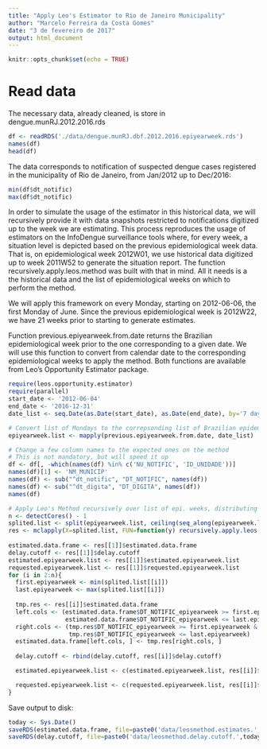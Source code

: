 ```yaml
---
title: "Apply Leo's Estimator to Rio de Janeiro Municipality"
author: "Marcelo Ferreira da Costa Gomes"
date: "3 de fevereiro de 2017"
output: html_document
---
```


```r
knitr::opts_chunk$set(echo = TRUE)
```

# Read data

The necessary data, already cleaned, is store in dengue.munRJ.2012.2016.rds
```r
df <- readRDS('./data/dengue.munRJ.dbf.2012.2016.epiyearweek.rds')
names(df)
head(df)
```

The data corresponds to notification of suspected dengue cases registered in the municipality of Rio de Janeiro, from Jan/2012 up to Dec/2016:
```r
min(df$dt_notific)
max(df$dt_notific)
```

In order to simulate the usage of the estimator in this historical data, we will recursively provide it with data snapshots restricted to notifications digitized up to the week we are estimating. This process reproduces the usage of estimators on the InfoDengue surveillance tools where, for every week, a situation level is depicted based on the previous epidemiological week data. That is, on epidemiological week 2012W01, we use historical data digitized up to week 2011W52 to generate the situation report.
The function recursively.apply.leos.method was built with that in mind. All it needs is a the historical data and the list of epidemiological weeks on which to perform the method.

We will apply this framework on every Monday, starting on 2012-06-06, the first Monday of June. Since the previous epidemiological week is 2012W22, we have 21 weeks prior to starting to generate estimates.

Function previous.epiyearweek.from.date returns the Brazilian epidemiological week prior to the one corresponding to a given date. We will use this function to convert from calendar date to the corresponding epidemiological weeks to apply the method.
Both functions are available from Leo's Opportunity Estimator package.

```r
require(leos.opportunity.estimator)
require(parallel)
start_date <- '2012-06-04'
end_date <- '2016-12-31'
date_list <- seq.Date(as.Date(start_date), as.Date(end_date), by='7 days')

# Convert list of Mondays to the correpsonding list of Brazilian epidemiological weeks
epiyearweek.list <- mapply(previous.epiyearweek.from.date, date_list)

# Change a few column names to the expected ones on the method
# This is not mandatory, but will speed it up
df <- df[, -which(names(df) %in% c('NU_NOTIFIC', 'ID_UNIDADE'))]
names(df)[1] <- 'NM_MUNICIP'
names(df) <- sub("^dt_notific", "DT_NOTIFIC", names(df))
names(df) <- sub("^dt_digita", "DT_DIGITA", names(df))
names(df)

# Apply Leo's Method recursively over list of epi. weeks, distributing the load in the available cores except one:
n <- detectCores() - 1
splited.list <- split(epiyearweek.list, ceiling(seq_along(epiyearweek.list)/(length(epiyearweek.list)/n)))
res <- mclapply(X=splited.list, FUN=function(y) recursively.apply.leos.method(df.in=df, epiyearweek.list=y,
                                                                              quantile.target=0.95), mc.cores = n)
estimated.data.frame <- res[[1]]$estimated.data.frame
delay.cutoff <- res[[1]]$delay.cutoff
estimated.epiyearweek.list <- res[[1]]$estimated.epiyearweek.list
requested.epiyearweek.list <- res[[1]]$requested.epiyearweek.list
for (i in 2:n){
  first.epiyearweek <- min(splited.list[[i]])
  last.epiyearweek <- max(splited.list[[i]])
  
  tmp.res <- res[[i]]$estimated.data.frame
  left.cols <- (estimated.data.frame$DT_NOTIFIC_epiyearweek >= first.epiyearweek &
                estimated.data.frame$DT_NOTIFIC_epiyearweek <= last.epiyearweek)
  right.cols <- (tmp.res$DT_NOTIFIC_epiyearweek >= first.epiyearweek &
                 tmp.res$DT_NOTIFIC_epiyearweek <= last.epiyearweek)
  estimated.data.frame[left.cols, ] <- tmp.res[right.cols, ]
  
  delay.cutoff <- rbind(delay.cutoff, res[[i]]$delay.cutoff)

  estimated.epiyearweek.list <- c(estimated.epiyearweek.list, res[[i]]$estimated.epiyearweek.list)

  requested.epiyearweek.list <- c(requested.epiyearweek.list, res[[i]]$requested.epiyearweek.list)
}
```

Save output to disk:
```r
today <- Sys.Date()
saveRDS(estimated.data.frame, file=paste0('data/leosmethod.estimates.',today,'.rds'))
saveRDS(delay.cutoff, file=paste0('data/leosmethod.delay.cutoff.',today,'.rds'))
```
